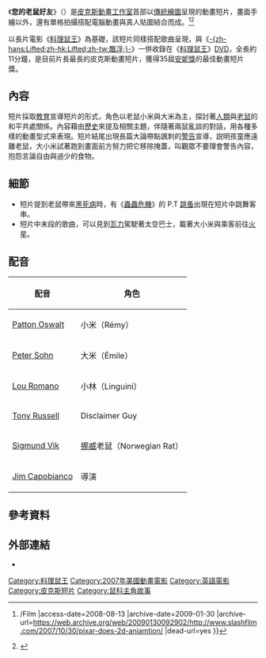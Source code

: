 {{NoteTA
|G1=Pixar
}}
{{Infobox Film
| name           = 您的老鼠好友
| original_name  = {{lang|en|''Your Friend the Rat''}}
| image          = Your Friend the Rat poster.jpg
| image_size     = 
| caption        = 
| director       = Jim Capobianco
| producer       = Ann Brilz<br>[[Brad_Bird|Brad Bird]]<br>[[John_Lasseter|John Lasseter]]<br>[[Brad_Lewis|Brad Lewis]] (executive)
| writer         = [[Jeff_Pidgeon|Jeff Pidgeon]]<br>Alexander Woo
| starring       = [[Patton_Oswalt|Patton Oswalt]]<br>[[Peter_Sohn|Peter Sohn]]<br>[[Lou_Romano|Lou Romano]] 
| music          = Alex Mandel
| editing        = Steve Bloom
| distributor    = [[華特迪士尼公司|華特迪士尼公司]]<br>[[皮克斯動畫工作室|皮克斯動畫工作室]]
| released       = 2007年11月6日
| runtime        = 11分鐘
| country        = {{USA}}
| language       = [[英語|英語]]
| preceded_by    =  
| imdb_id        = 1134859
| cn_name        =你的老鼠朋友
| tw_name        =您的老鼠好友
| hk_name        =人類老鼠大接觸
}}

《'''您的老鼠好友'''》（{{lang-en|''Your Friend the Rat''}}）是[[皮克斯動畫工作室|皮克斯動畫工作室]]首部以[[傳統繪圖|傳統繪圖]]呈現的動畫短片，畫面手繪以外，還有單格拍攝搭配電腦動畫與真人貼圖結合而成。<ref>{{Cite web |url=http://www.slashfilm.com/2007/10/30/pixar-does-2d-aniamtion/ |title=Pixar Does 2D Animation {{!}} /Film<!-- Bot generated title --> |access-date=2008-08-13 |archive-date=2009-01-30 |archive-url=https://web.archive.org/web/20090130092902/http://www.slashfilm.com/2007/10/30/pixar-does-2d-aniamtion/ |dead-url=yes }}</ref><ref>{{Cite web |url=http://www.animated-news.com/2007/your-friend-the-rat-stills/ |title=Animated News » Your Friend The Rat stills<!-- Bot generated title --> |access-date=2008-08-13 |archive-date=2009-02-27 |archive-url=https://web.archive.org/web/20090227130217/http://www.animated-news.com/2007/your-friend-the-rat-stills/ |dead-url=no }}</ref>

以長片電影《[[料理鼠王|料理鼠王]]》為基礎，該短片同樣搭配歌曲呈現，與《[[Lifted|-{zh-hans:Lifted;zh-hk:Lifted;zh-tw:飄浮;}-]]》一併收錄在《[[料理鼠王|料理鼠王]]》[[DVD|DVD]]，全長約11分鐘，是目前片長最長的皮克斯動畫短片，獲得35屆[[安妮獎|安妮獎]]的最佳動畫短片獎。

==內容==
短片採取[[教育|教育]]宣導短片的形式，角色以老鼠小米與大米為主，探討著[[人類|人類]]與[[老鼠|老鼠]]的和平共處關係。內容藉由[[歷史|歷史]]來提及相關主題，伴隨著兩鼠亂談的對話，用各種多樣的動畫型式來表現。短片結尾出現長篇大論帶點諷刺的[[警告|警告]]宣導，説明孩童應遠離老鼠，大小米試著跑到畫面前方努力把它移除掩蓋，叫觀眾不要理會警告內容，抱怨言論自由與過少的食物。

==細節==
*短片提到老鼠帶來[[黑死病|黑死病]]時，有《[[蟲蟲危機|蟲蟲危機]]》的 P.T [[跳蚤|跳蚤]]出現在短片中跳舞客串。
*短片中末段的歌曲，可以見到[[瓦力_(電影)|瓦力]]駕駛著太空巴士，載著大小米與乘客前往[[火星|火星]]。

==配音==
{| border="2" cellpadding="4" cellspacing="0" style="background: #f9f9f9; border: 1px #aaa solid; border-collapse: collapse;"
|- bgcolor="#B0C4DE" align="center"
!配音
!角色
|-
| [[Patton_Oswalt|Patton Oswalt]] || 小米（Rémy）
|-
|[[Peter_Sohn|Peter Sohn]] || 大米（Émile）
|-
|[[Lou_Romano|Lou Romano]] || 小林（Linguini）
|-
|[[Tony_Russell|Tony Russell]] || Disclaimer Guy
|-
|[[Sigmund_Vik|Sigmund Vik]] || [[挪威|挪威]]老鼠（Norwegian Rat）
|-
|[[Jim_Capobianco|Jim Capobianco]] || 導演
|}


==參考資料==
<div class="references-small">
<references />
</div>

==外部連結==
* {{imdb title|id=1134859}}
{{start box}}
{{succession box
 | before = [[Lifted|Lifted]]
 | title  = [[皮克斯動畫工作室|皮克斯動畫工作室]]動畫短片
 | years  = 2007
 | after  = [[魔術師和兔子|魔術師和兔子]]
}}
{{end box}}

{{料理鼠王}}
{{皮克斯电影列表}}
{{DEFAULTSORT:Your Friend the Rat}}
[[Category:料理鼠王|Category:料理鼠王]]
[[Category:2007年美國動畫電影|Category:2007年美國動畫電影]]
[[Category:英語電影|Category:英語電影]]
[[Category:皮克斯短片|Category:皮克斯短片]]
[[Category:鼠科主角故事|Category:鼠科主角故事]]